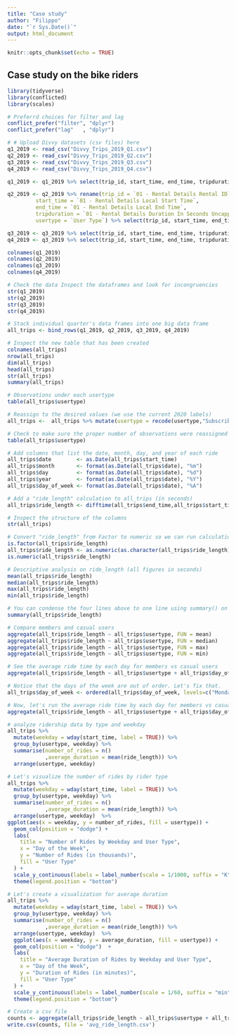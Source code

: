 ---
title: "Case study"
author: "Filippo"
date: "`r Sys.Date()`"
output: html_document
---

```{r setup, include=FALSE}
knitr::opts_chunk$set(echo = TRUE)
```

## Case study on the bike riders


```{r 0) Load packages and set preferences}

library(tidyverse)
library(conflicted)
library(scales)

# Preferrd choices for filter and lag
conflict_prefer("filter", "dplyr")
conflict_prefer("lag"   , "dplyr")

```

```{r 1) Read data}
# # Upload Divvy datasets (csv files) here
q1_2019 <- read_csv("Divvy_Trips_2019_Q1.csv")
q2_2019 <- read_csv("Divvy_Trips_2019_Q2.csv")
q3_2019 <- read_csv("Divvy_Trips_2019_Q3.csv")
q4_2019 <- read_csv("Divvy_Trips_2019_Q4.csv")


```

```{r 2) Combine data into a single file}

q1_2019 <- q1_2019 %>% select(trip_id, start_time, end_time, tripduration, usertype)

q2_2019 <- q2_2019 %>% rename(trip_id = `01 - Rental Details Rental ID` , 
         start_time = `01 - Rental Details Local Start Time`,
         end_time = `01 - Rental Details Local End Time`,
         tripduration = `01 - Rental Details Duration In Seconds Uncapped`,
         usertype = `User Type`) %>% select(trip_id, start_time, end_time, tripduration, usertype)

q3_2019 <- q3_2019 %>% select(trip_id, start_time, end_time, tripduration, usertype)
q4_2019 <- q3_2019 %>% select(trip_id, start_time, end_time, tripduration, usertype)

colnames(q1_2019)
colnames(q2_2019)
colnames(q3_2019)
colnames(q4_2019)

# Check the data Inspect the dataframes and look for incongruencies
str(q1_2019)
str(q2_2019)
str(q3_2019)
str(q4_2019)

# Stack individual quarter's data frames into one big data frame
all_trips <- bind_rows(q1_2019, q2_2019, q3_2019, q4_2019)

```


```{r 3) Clean data}

# Inspect the new table that has been created
colnames(all_trips)  
nrow(all_trips)  
dim(all_trips) 
head(all_trips) 
str(all_trips)
summary(all_trips) 

# Observations under each usertype
table(all_trips$usertype)

# Reassign to the desired values (we use the current 2020 labels)
all_trips <-  all_trips %>% mutate(usertype = recode(usertype,"Subscriber" = "member", "Customer" = "casual"))

# Check to make sure the proper number of observations were reassigned
table(all_trips$usertype)

# Add columns that list the date, month, day, and year of each ride
all_trips$date        <- as.Date(all_trips$start_time) 
all_trips$month       <- format(as.Date(all_trips$date), "%m")
all_trips$day         <- format(as.Date(all_trips$date), "%d")
all_trips$year        <- format(as.Date(all_trips$date), "%Y")
all_trips$day_of_week <- format(as.Date(all_trips$date), "%A")

# Add a "ride_length" calculation to all_trips (in seconds)
all_trips$ride_length <- difftime(all_trips$end_time,all_trips$start_time, units = "secs")

# Inspect the structure of the columns
str(all_trips)

# Convert "ride_length" from Factor to numeric so we can run calculations on the data
is.factor(all_trips$ride_length)
all_trips$ride_length <- as.numeric(as.character(all_trips$ride_length))
is.numeric(all_trips$ride_length)

```

```{r 4) Descriptive analysis}

# Descriptive analysis on ride_length (all figures in seconds)
mean(all_trips$ride_length) 
median(all_trips$ride_length) 
max(all_trips$ride_length)
min(all_trips$ride_length) 

# You can condense the four lines above to one line using summary() on the specific attribute
summary(all_trips$ride_length)

# Compare members and casual users
aggregate(all_trips$ride_length ~ all_trips$usertype, FUN = mean)
aggregate(all_trips$ride_length ~ all_trips$usertype, FUN = median)
aggregate(all_trips$ride_length ~ all_trips$usertype, FUN = max)
aggregate(all_trips$ride_length ~ all_trips$usertype, FUN = min)

# See the average ride time by each day for members vs casual users
aggregate(all_trips$ride_length ~ all_trips$usertype + all_trips$day_of_week, FUN = mean)

# Notice that the days of the week are out of order. Let's fix that.
all_trips$day_of_week <- ordered(all_trips$day_of_week, levels=c("Monday", "Tuesday", "Wednesday", "Thursday", "Friday", "Saturday", "Sunday"))

# Now, let's run the average ride time by each day for members vs casual users
aggregate(all_trips$ride_length ~ all_trips$usertype + all_trips$day_of_week, FUN = mean)

# analyze ridership data by type and weekday
all_trips %>% 
  mutate(weekday = wday(start_time, label = TRUE)) %>% 
  group_by(usertype, weekday) %>% 
  summarise(number_of_rides = n()  
            ,average_duration = mean(ride_length)) %>% 
  arrange(usertype, weekday) 

# Let's visualize the number of rides by rider type
all_trips %>% 
  mutate(weekday = wday(start_time, label = TRUE)) %>% 
  group_by(usertype, weekday) %>% 
  summarise(number_of_rides = n()
            ,average_duration = mean(ride_length)) %>% 
  arrange(usertype, weekday)  %>% 
ggplot(aes(x = weekday, y = number_of_rides, fill = usertype)) +
  geom_col(position = "dodge") +
  labs(
    title = "Number of Rides by Weekday and User Type",
    x = "Day of the Week",
    y = "Number of Rides (in thousands)",
    fill = "User Type"
  ) +
  scale_y_continuous(labels = label_number(scale = 1/1000, suffix = "K")) +
  theme(legend.position = "bottom")

# Let's create a visualization for average duration
all_trips %>% 
  mutate(weekday = wday(start_time, label = TRUE)) %>% 
  group_by(usertype, weekday) %>% 
  summarise(number_of_rides = n()
            ,average_duration = mean(ride_length)) %>% 
  arrange(usertype, weekday)  %>% 
  ggplot(aes(x = weekday, y = average_duration, fill = usertype)) +
  geom_col(position = "dodge")  +
  labs(
    title = "Average Duration of Rides by Weekday and User Type",
    x = "Day of the Week",
    y = "Duration of Rides (in minutes)",
    fill = "User Type"
  ) +
  scale_y_continuous(labels = label_number(scale = 1/60, suffix = "min")) +
  theme(legend.position = "bottom")

```

```{r 5) Export summary file for further analysis}

# Create a csv file 
counts <- aggregate(all_trips$ride_length ~ all_trips$usertype + all_trips$day_of_week, FUN = mean)
write.csv(counts, file = 'avg_ride_length.csv')

```

